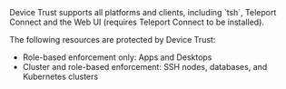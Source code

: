 <Admonition type="notice">
  Device Trust supports all platforms and clients, including `tsh`, Teleport
  Connect and the Web UI (requires Teleport Connect to be installed).

  The following resources are protected by Device Trust:

  - Role-based enforcement only: Apps and Desktops
  - Cluster and role-based enforcement: SSH nodes, databases, and Kubernetes
    clusters
</Admonition>
